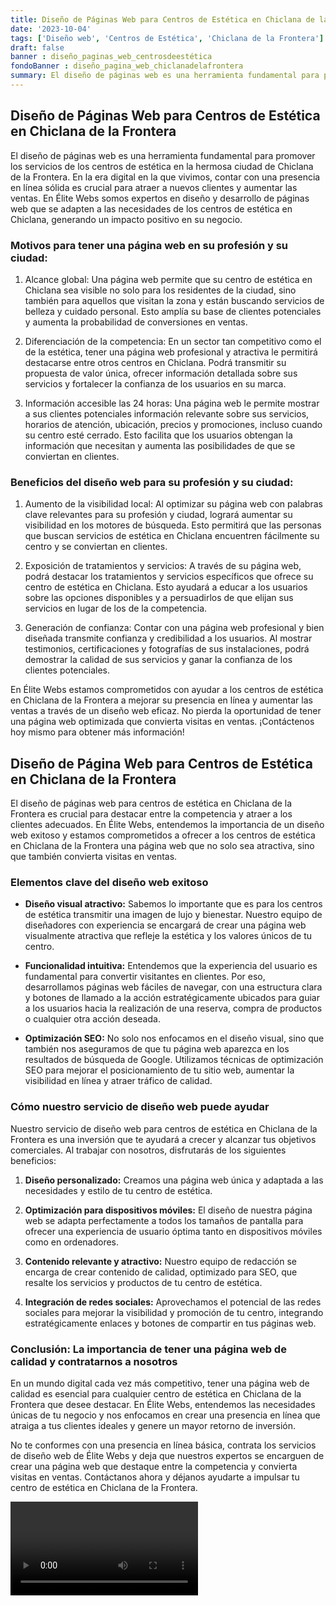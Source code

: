 ```yaml
---
title: Diseño de Páginas Web para Centros de Estética en Chiclana de la Frontera
date: '2023-10-04'
tags: ['Diseño web', 'Centros de Estética', 'Chiclana de la Frontera']
draft: false
banner : diseño_paginas_web_centrosdeestética
fondoBanner : diseño_pagina_web_chiclanadelafrontera
summary: El diseño de páginas web es una herramienta fundamental para promover los servicios de los centros de estética en la hermosa ciudad de Chiclana de la Frontera. En la era digital en la que vivimos, contar con una presencia en línea sólida es crucial para atraer a nuevos clientes y aumentar las ventas. En Élite Webs somos expertos en diseño y desarrollo de páginas web que se adapten a las necesidades de los centros de estética en Chiclana, generando un impacto positivo en su negocio.
---
```


## Diseño de Páginas Web para Centros de Estética en Chiclana de la Frontera

El diseño de páginas web es una herramienta fundamental para promover los servicios de los centros de estética en la hermosa ciudad de Chiclana de la Frontera. En la era digital en la que vivimos, contar con una presencia en línea sólida es crucial para atraer a nuevos clientes y aumentar las ventas. En Élite Webs somos expertos en diseño y desarrollo de páginas web que se adapten a las necesidades de los centros de estética en Chiclana, generando un impacto positivo en su negocio.

### Motivos para tener una página web en su profesión y su ciudad:

1. Alcance global: Una página web permite que su centro de estética en Chiclana sea visible no solo para los residentes de la ciudad, sino también para aquellos que visitan la zona y están buscando servicios de belleza y cuidado personal. Esto amplía su base de clientes potenciales y aumenta la probabilidad de conversiones en ventas.

2. Diferenciación de la competencia: En un sector tan competitivo como el de la estética, tener una página web profesional y atractiva le permitirá destacarse entre otros centros en Chiclana. Podrá transmitir su propuesta de valor única, ofrecer información detallada sobre sus servicios y fortalecer la confianza de los usuarios en su marca.

3. Información accesible las 24 horas: Una página web le permite mostrar a sus clientes potenciales información relevante sobre sus servicios, horarios de atención, ubicación, precios y promociones, incluso cuando su centro esté cerrado. Esto facilita que los usuarios obtengan la información que necesitan y aumenta las posibilidades de que se conviertan en clientes.

### Beneficios del diseño web para su profesión y su ciudad:

1. Aumento de la visibilidad local: Al optimizar su página web con palabras clave relevantes para su profesión y ciudad, logrará aumentar su visibilidad en los motores de búsqueda. Esto permitirá que las personas que buscan servicios de estética en Chiclana encuentren fácilmente su centro y se conviertan en clientes.

2. Exposición de tratamientos y servicios: A través de su página web, podrá destacar los tratamientos y servicios específicos que ofrece su centro de estética en Chiclana. Esto ayudará a educar a los usuarios sobre las opciones disponibles y a persuadirlos de que elijan sus servicios en lugar de los de la competencia.

3. Generación de confianza: Contar con una página web profesional y bien diseñada transmite confianza y credibilidad a los usuarios. Al mostrar testimonios, certificaciones y fotografías de sus instalaciones, podrá demostrar la calidad de sus servicios y ganar la confianza de los clientes potenciales.

En Élite Webs estamos comprometidos con ayudar a los centros de estética en Chiclana de la Frontera a mejorar su presencia en línea y aumentar las ventas a través de un diseño web eficaz. No pierda la oportunidad de tener una página web optimizada que convierta visitas en ventas. ¡Contáctenos hoy mismo para obtener más información!

<GifSeo />

<Cta />

## Diseño de Página Web para Centros de Estética en Chiclana de la Frontera

El diseño de páginas web para centros de estética en Chiclana de la Frontera es crucial para destacar entre la competencia y atraer a los clientes adecuados. En Élite Webs, entendemos la importancia de un diseño web exitoso y estamos comprometidos a ofrecer a los centros de estética en Chiclana de la Frontera una página web que no solo sea atractiva, sino que también convierta visitas en ventas.

### Elementos clave del diseño web exitoso

- **Diseño visual atractivo:** Sabemos lo importante que es para los centros de estética transmitir una imagen de lujo y bienestar. Nuestro equipo de diseñadores con experiencia se encargará de crear una página web visualmente atractiva que refleje la estética y los valores únicos de tu centro.

- **Funcionalidad intuitiva:** Entendemos que la experiencia del usuario es fundamental para convertir visitantes en clientes. Por eso, desarrollamos páginas web fáciles de navegar, con una estructura clara y botones de llamado a la acción estratégicamente ubicados para guiar a los usuarios hacia la realización de una reserva, compra de productos o cualquier otra acción deseada.

- **Optimización SEO:** No solo nos enfocamos en el diseño visual, sino que también nos aseguramos de que tu página web aparezca en los resultados de búsqueda de Google. Utilizamos técnicas de optimización SEO para mejorar el posicionamiento de tu sitio web, aumentar la visibilidad en línea y atraer tráfico de calidad.

### Cómo nuestro servicio de diseño web puede ayudar

Nuestro servicio de diseño web para centros de estética en Chiclana de la Frontera es una inversión que te ayudará a crecer y alcanzar tus objetivos comerciales. Al trabajar con nosotros, disfrutarás de los siguientes beneficios:

1. **Diseño personalizado:** Creamos una página web única y adaptada a las necesidades y estilo de tu centro de estética.

2. **Optimización para dispositivos móviles:** El diseño de nuestra página web se adapta perfectamente a todos los tamaños de pantalla para ofrecer una experiencia de usuario óptima tanto en dispositivos móviles como en ordenadores.

3. **Contenido relevante y atractivo:** Nuestro equipo de redacción se encarga de crear contenido de calidad, optimizado para SEO, que resalte los servicios y productos de tu centro de estética.

4. **Integración de redes sociales:** Aprovechamos el potencial de las redes sociales para mejorar la visibilidad y promoción de tu centro, integrando estratégicamente enlaces y botones de compartir en tus páginas web.

### Conclusión: La importancia de tener una página web de calidad y contratarnos a nosotros

En un mundo digital cada vez más competitivo, tener una página web de calidad es esencial para cualquier centro de estética en Chiclana de la Frontera que desee destacar. En Élite Webs, entendemos las necesidades únicas de tu negocio y nos enfocamos en crear una presencia en línea que atraiga a tus clientes ideales y genere un mayor retorno de inversión.

No te conformes con una presencia en línea básica, contrata los servicios de diseño web de Élite Webs y deja que nuestros expertos se encarguen de crear una página web que destaque entre la competencia y convierta visitas en ventas. Contáctanos ahora y déjanos ayudarte a impulsar tu centro de estética en Chiclana de la Frontera.

<Video />

<CtaBot job='Centros de Estética' city='Chiclana de la Frontera'/>

<Gmaps query='Chiclana de la Frontera+españa+maps' />